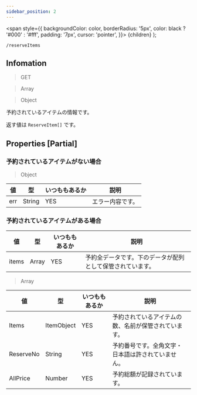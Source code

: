 ```yaml
---
sidebar_position: 2
---
```


  <span
    style={{
      backgroundColor: color,
      borderRadius: '5px',
      color: black ? '#000' : '#fff',
      padding: '7px',
      cursor: 'pointer',
    }}>
    {children}
  </span>
);

```
/reserveItems
```

## Infomation

> <Highlight color="#00ccff"> GET </Highlight>

> <Highlight color="#ff660f"> Array </Highlight>

> <Highlight color="#c1c10f"> Object </Highlight>

予約されているアイテムの情報です。

返す値は `ReserveItem[]` です。

## Properties [Partial]

### 予約されているアイテムがない場合

> <Highlight color="#c1c10f"> Object </Highlight>

| 値 | 型 | いつももあるか | 説明 |
| --- | --- | --- | --- |
| err | String | YES | エラー内容です。 |

### 予約されているアイテムがある場合

| 値 | 型 | いつももあるか | 説明 |
| --- | --- | --- | --- |
| items | Array | YES | 予約全データです。下のデータが配列として保管されています。 |


> <Highlight color="#ff660f"> Array </Highlight>

| 値 | 型 | いつももあるか | 説明 |
| --- | --- | --- | --- |
| Items | ItemObject | YES | 予約されているアイテムの数、名前が保管されています。 |
| ReserveNo | String | YES | 予約番号です。全角文字・日本語は許されていません。 |
| AllPrice | Number | YES | 予約総額が記録されています。 |